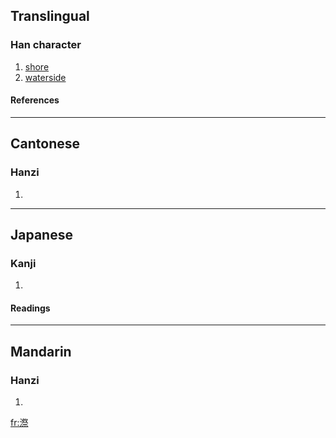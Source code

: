 ==Translingual==
===Han character===
{{Han char|rn=85|rad=水|as=11|sn=14|four=3719<sub>1</sub>|canj=水月人火 (EBOF)}}
# [[shore]]
# [[waterside]]
====References====
{{Han ref|kx=0645.030|dkj=18111|dj=1053.080|hdz=31727.040|uh=6F08|ud=28424|bh=E2B8|bd=58040}}

----
==Cantonese==
===Hanzi===
{{yue-hanzi|jyut=|y=jai3}}
# {{defn|Cantonese}}

----
==Japanese==
===Kanji===
{{ja-kanji|grade=|rs=水11}}
# {{defn|Japanese}} 
====Readings====
{{ja-readings|on=[[せい]] (sei), [[さい]] (sai)|kun=[[みずぎわ]] (mizugiwa)}}

----
==Mandarin==
===Hanzi===
{{cmn-hanzi|pin=[[jì]] (ji4)|wg=chi<sup>4</sup>}}
# {{defn|Mandarin}}

[[fr:漈]]